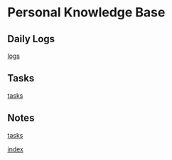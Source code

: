 = Personal Knowledge Base =

== Daily Logs ==
[[logs/logs.wiki|logs]]


== Tasks ==
[[tasks/tasks.wiki|tasks]]


== Notes ==
[[tasks/tasks.wiki|tasks]]


[[index.wiki|index]]
